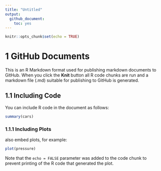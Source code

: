```yaml
---
title: "Untitled"
output: 
  github_document:
    toc: yes
---
```


```r
knitr::opts_chunk$set(echo = TRUE)
```

# 1 GitHub Documents

This is an R Markdown format used for publishing markdown documents to GitHub. When you click the **Knit** button all R code chunks are run and a markdown file (.md) suitable for publishing to GitHub is generated.

## 1.1 Including Code

You can include R code in the document as follows:

```r
summary(cars)
```

### 1.1.1 Including Plots



also embed plots, for example:

```r
plot(pressure)
```

Note that the `echo = FALSE` parameter was added to the code chunk to prevent printing of the R code that generated the plot.
